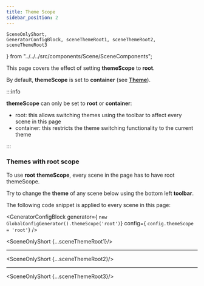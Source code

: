 ```yaml
---
title: Theme Scope
sidebar_position: 2
---
```


    SceneOnlyShort,
    GeneratorConfigBlock, sceneThemeRoot1, sceneThemeRoot2, sceneThemeRoot3
} from "../../../src/components/Scene/SceneComponents";

This page covers the effect of setting **themeScope** to **root**.

By default, **themeScope** is set to **container** (see **[Theme](custom-theme)**).

:::info

**themeScope** can only be set to **root** or **container**:

* root: this allows switching themes using the toolbar to affect every scene in this page
* container: this restricts the theme switching functionality to the current theme

:::

### Themes with root scope

To use **root** **themeScope**, every scene in the page has to have root themeScope.

Try to change the **theme** of any scene below using the bottom left **toolbar**.

The following code snippet is applied to every scene in this page:

<GeneratorConfigBlock
    generator={
        `new GlobalConfigGenerator().themeScope('root')`}
    config={
        `config.themeScope = 'root'`} />


<SceneOnlyShort {...sceneThemeRoot1}/>

---

<SceneOnlyShort {...sceneThemeRoot2}/>

---

<SceneOnlyShort {...sceneThemeRoot3}/>